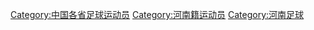 [[Category:中国各省足球运动员|Category:中国各省足球运动员]]
[[Category:河南籍运动员|Category:河南籍运动员]]
[[Category:河南足球|Category:河南足球]]